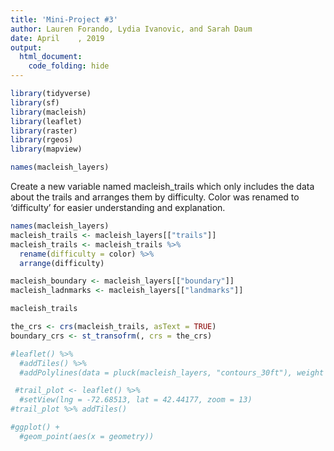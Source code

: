 ```yaml
---
title: 'Mini-Project #3'
author: Lauren Forando, Lydia Ivanovic, and Sarah Daum
date: April    , 2019
output: 
  html_document:
    code_folding: hide
---
```


```r
library(tidyverse)
library(sf)
library(macleish)
library(leaflet)
library(raster)
library(rgeos)
library(mapview)
```

```r
names(macleish_layers)
```

Create a new variable named macleish_trails which only includes the data about the trails and arranges them by difficulty. Color was renamed to 'difficulty' for easier understanding and explanation. 
```r
names(macleish_layers)
macleish_trails <- macleish_layers[["trails"]]
macleish_trails <- macleish_trails %>% 
  rename(difficulty = color) %>%
  arrange(difficulty)

macleish_boundary <- macleish_layers[["boundary"]]
macleish_ladnmarks <- macleish_layers[["landmarks"]]

macleish_trails
```

```r
the_crs <- crs(macleish_trails, asText = TRUE)
boundary_crs <- st_transofrm(, crs = the_crs)


```





```r
#leaflet() %>%
  #addTiles() %>%
  #addPolylines(data = pluck(macleish_layers, "contours_30ft"), weight = 2)

```

```r
 #trail_plot <- leaflet() %>% 
  #setView(lng = -72.68513, lat = 42.44177, zoom = 13)
#trail_plot %>% addTiles()

#ggplot() +
  #geom_point(aes(x = geometry))
```